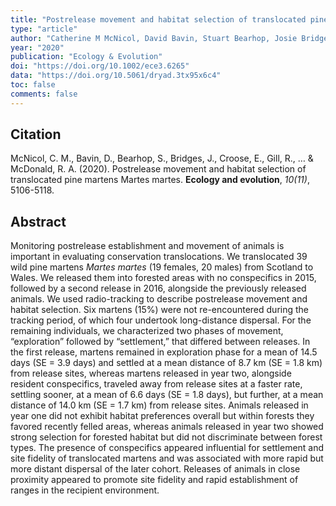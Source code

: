 ```yaml
---
title: "Postrelease movement and habitat selection of translocated pine martens Martes martes"
type: "article"
author: "Catherine M McNicol, David Bavin, Stuart Bearhop, Josie Bridges, Elizabeth Croose, Robin Gill, Cecily ED Goodwin, John Lewis, Jenny MacPherson, Daniel Padfield, Henry Schofield, Matthew J Silk, Alexandra J Tomlinson, Robbie A McDonald"
year: "2020"
publication: "Ecology & Evolution"
doi: "https://doi.org/10.1002/ece3.6265"
data: "https://doi.org/10.5061/dryad.3tx95x6c4"
toc: false
comments: false
---
```


## Citation

McNicol, C. M., Bavin, D., Bearhop, S., Bridges, J., Croose, E., Gill, R., ... & McDonald, R. A. (2020). Postrelease movement and habitat selection of translocated pine martens Martes martes. **Ecology and evolution**, *10(11)*, 5106-5118.

## Abstract

Monitoring postrelease establishment and movement of animals is important in evaluating conservation translocations. We translocated 39 wild pine martens *Martes martes* (19 females, 20 males) from Scotland to Wales. We released them into forested areas with no conspecifics in 2015, followed by a second release in 2016, alongside the previously released animals. We used radio-tracking to describe postrelease movement and habitat selection. Six martens (15%) were not re-encountered during the tracking period, of which four undertook long-distance dispersal. For the remaining individuals, we characterized two phases of movement, “exploration” followed by “settlement,” that differed between releases. In the first release, martens remained in exploration phase for a mean of 14.5 days (SE = 3.9 days) and settled at a mean distance of 8.7 km (SE = 1.8 km) from release sites, whereas martens released in year two, alongside resident conspecifics, traveled away from release sites at a faster rate, settling sooner, at a mean of 6.6 days (SE = 1.8 days), but further, at a mean distance of 14.0 km (SE = 1.7 km) from release sites. Animals released in year one did not exhibit habitat preferences overall but within forests they favored recently felled areas, whereas animals released in year two showed strong selection for forested habitat but did not discriminate between forest types. The presence of conspecifics appeared influential for settlement and site fidelity of translocated martens and was associated with more rapid but more distant dispersal of the later cohort. Releases of animals in close proximity appeared to promote site fidelity and rapid establishment of ranges in the recipient environment.
